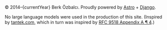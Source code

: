 

&copy;&nbsp;2014–{currentYear} Berk Özbalcı. Proudly powered by [Astro][0] + [Django][3].

<LastPlayed client:visible />

No large language models were used in the production of this site.
(Inspired by [tantek.com][1], which in turn was inspired by [RFC 9518 Appendix A ¶&nbsp;4][2].)

[0]: https://astro.build
[1]: https://tantek.com
[2]: https://www.rfc-editor.org/rfc/rfc9518.html#appendix-A-4
[3]: https://www.djangoproject.com

